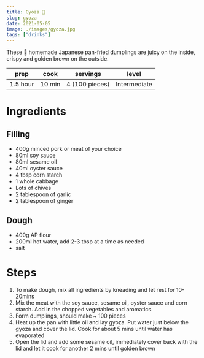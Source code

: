 ```yaml
---
title: Gyoza 🥟
slug: gyoza
date: 2021-05-05
image: ./images/gyoza.jpg
tags: ["drinks"]
---
```


<StyledParagraph>These 💯 homemade Japanese pan-fried dumplings are juicy on the inside, crispy and golden brown on the outside.</StyledParagraph>

| prep | cook | servings | level |
| :--: | :--: | :------: | :---: |
| 1.5 hour | 10 min |  4 (100 pieces)  | Intermediate |

# Ingredients

## Filling
- <ListItem>400g minced pork or meat of your choice</ListItem>
- <ListItem>80ml soy sauce</ListItem>
- <ListItem>80ml sesame oil</ListItem>
- <ListItem>40ml oyster sauce</ListItem>
- <ListItem>4 tbsp corn starch</ListItem>
- <ListItem>1 whole cabbage</ListItem>
- <ListItem>Lots of chives</ListItem>
- <ListItem>2 tablespoon of garlic</ListItem>
- <ListItem>2 tablespoon of ginger</ListItem>

## Dough
- <ListItem>400g AP flour</ListItem>
- <ListItem>200ml hot water, add 2-3 tbsp at a time as needed</ListItem>
- <ListItem>salt</ListItem>

# Steps

1. To make dough, mix all ingredients by kneading and let rest for 10-20mins
2. Mix the meat with the soy sauce, sesame oil, oyster sauce and corn starch. Add in the chopped vegetables and aromatics. 
3. Form dumplings, should make ~ 100 pieces 
4. Heat up the pan with little oil and lay gyoza. Put water just below the gyoza and cover the lid. Cook for about 5 mins until water has evaporated
5. Open the lid and add some sesame oil, immediately cover back with the lid and let it cook for another 2 mins until golden brown